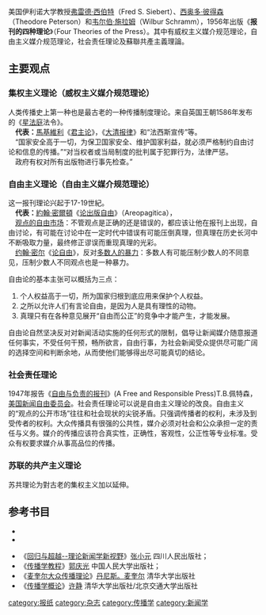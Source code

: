 {{noteTA
|1=zh-hans:马基雅弗利; zh-hant:馬基維利;
|2=zh-cn:约翰·弥尔顿; zh-tw:約翰·密爾頓; zh-hk:約翰·米爾頓;
|3=zh-cn:密尔;zh-tw:彌爾;zh-hk:米爾;zh-hant:密爾;zh-hans:密尔;
}}
{{No footnotes|time=2017-07-15T13:06:42+00:00}}
{{Disputed|time=2017-07-15T13:06:42+00:00}}
美国伊利诺大学教授[[弗雷德·西伯特|弗雷德·西伯特]]（Fred S. Siebert）、[[西奥多·彼得森|西奥多·彼得森]]（Theodore Peterson）和[[韦尔伯·施拉姆|韦尔伯·施拉姆]]（Wilbur Schramm），1956年出版《'''报刊的四种理论'''》（Four Theories of the Press）。其中有威权主义媒介规范理论，自由主义媒介规范理论，社会责任理论及蘇聯共產主義理論。

==主要观点==

=== 集权主义理论（威权主义媒介规范理论） ===
人类传播史上第一种也是最古老的一种传播制度理论。来自英国王朝1586年发布的《[[星室法庭|星法庭]]法令》。<br />
　'''代表：'''[[尼科洛·马基雅弗利|馬基維利]]《[[君主论|君主论]]》，《[[s:大清报律|大清报律]]》和“法西斯宣传”等。<br />
　“国家安全高于一切，为保卫国家安全、维护国家利益，就必须严格制约自由讨论和信息的传播。”“对当权者或当局制度的批判属于犯罪行为，法律严惩。<br />
　政府有权对所有出版物进行事先检查。”

=== 自由主义理论（自由主义媒介规范理论） ===
这一报刊理论兴起于17-19世紀。<br/>
　'''代表：'''[[約翰·密爾頓|約翰·密爾頓]]《[[论出版自由|论出版自由]]》（Areopagitica），<br />
　[[观点的自由市场|观点的自由市场]]：不管观点是正确的还是错误的，都应该让他在报刊上出现，自由讨论，有可能在讨论中在一定时代中错误有可能压倒真理，但真理在历史长河中不断吸取力量，最终修正谬误而重现真理的光彩。<br />
　[[约翰·斯图尔特·密尔|约翰·密尔]]《[[论自由|论自由]]》，反对[[多数人的暴力|多数人的暴力]]：多数人有可能压制少数人的不同意见，压制少数人不同观点也是一种暴力。

自由论的基本主张可以概括为三点：
# 个人权益高于一切，所为国家归根到底应用来保护个人权益。
# 之所以允许人们有言论自由，是因为人是具有理性的动物。
# 真理只有在各种意见展开“自由而公正”的竞争中才能产生，才能发展。

自由论自然坚决反对对新闻活动实施的任何形式的限制，倡导让新闻媒介随意报道任何事实，不受任何干预，畅所欲言，自由行事，为社会新闻受众提供尽可能广阔的选择空间和判断余地，从而使他们能够得出尽可能真切的结论。

=== 社会责任理论 ===
1947年报告《[[自由与负责的报刊|自由与负责的报刊]]》(A Free and Responsible Press)T.B.佩特森，[[美国新闻自由委员会|美国新闻自由委员会]]。社会责任理论可以说是自由主义理论的改良。自由主义的“观点的公开市场”往往和社会现状的尖锐矛盾。只强调传播者的权利，未涉及到受传者的权利。大众传播具有很强的公共性，媒介必须对社会和公众承担一定的责任与义务。媒介的传播应该符合真实性，正确性，客观性，公正性等专业标准。受众有权要求媒介从事高品位的传播。

=== 苏联的共产主义理论 ===
苏共理论为對古老的集权主义加以延伸。

==参考书目==
* {{cite book|author1=Fred Seaton Siebert|author2=Theodore Peterson|author3=Wilbur Schramm|title=''Four Theories of the Press: The Authoritarian, Libertarian, Social Responsibility, and Soviet Communist Concepts of what the Press Should be and Do''|url=https://books.google.com/books?id=4Q-oePDdcC8C|year=1956|publisher=University of Illinois Press|isbn=978-0-252-72421-3|access-date=2017-10-08|archive-date=2018-05-18|archive-url=https://web.archive.org/web/20180518072523/https://books.google.com/books?id=4Q-oePDdcC8C|dead-url=no}}{{en}}
* {{Cite web | title=''A Free and Responsible Press: A General Report on Mass Communication: Newspapers, Radio, Motion Pictures, Magazines, and Books | url=https://archive.org/details/freeandresponsib029216mbp#page| publisher=University Of Chicago Press | ISBN=978-0226471358 | year=1947 | editor= Robert D. Leigh}}{{en}}

* 《[[回归与超越--理论新闻学新视野|回归与超越--理论新闻学新视野]]》[[张小元|张小元]] 四川人民出版社；
* 《[[传播学教程|传播学教程]]》[[郭庆光|郭庆光]] 中国人民大学出版社；
* 《[[麦奎尔大众传播理论|麦奎尔大众传播理论]]》[[丹尼斯。麦奎尔|丹尼斯。麦奎尔]] 清华大学出版社
* 《[[传播学概论|传播学概论]]》[[许静|许静]] 清华大学出版社/北京交通大学出版社
[[category:报纸|category:报纸]]
[[category:杂志|category:杂志]]
[[category:传播学|category:传播学]]
[[category:新闻学|category:新闻学]]